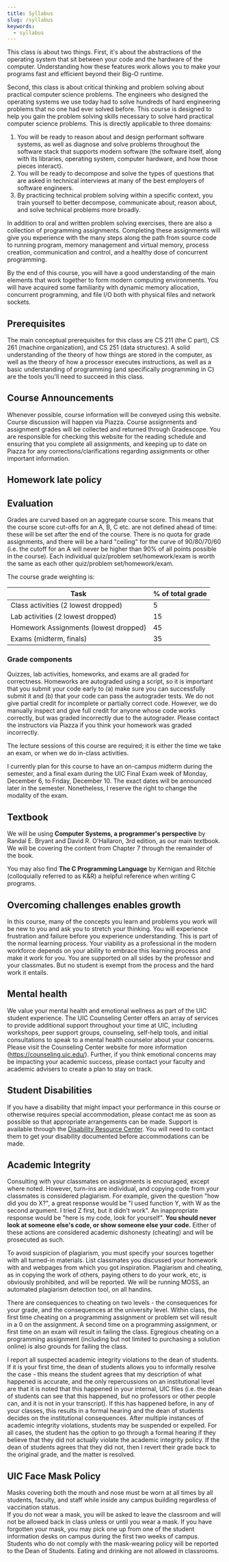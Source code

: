 ```yaml
---
title: Syllabus
slug: /syllabus
keywords: 
  - syllabus
---
```


This class is about two things. First, it's about the abstractions of the
operating system that sit between your code and the hardware of the computer.
Understanding how these features work allows you to make your programs fast and
efficient beyond their Big-O runtime. 

Second, this class is about critical thinking and problem solving about
practical computer science problems. The engineers who designed the operating
systems we use today had to solve hundreds of hard engineering problems that no
one had ever solved before. This course is designed to help you gain the
problem solving skills necessary to solve hard practical computer science
problems. This is directly applicable to three domains:

1. You will be ready to reason about and design performant software systems, as
   well as diagnose and solve problems throughout the software stack that
   supports modern software (the software itself, along with its libraries,
   operating system, computer hardware, and how those pieces interact).
2. You will be ready to decompose and solve the types of questions that are
   asked in technical interviews at many of the best employers of software
   engineers.
3. By practicing technical problem solving within a specific context, you train
   yourself to better decompose, communicate about, reason about, and solve
   technical problems more broadly.

In addition to oral and written problem solving exercises, there are also a
collection of programming assignments. Completing these assignments will give
you experience with the many steps along the path from source code to running
program, memory management and virtual memory, process creation, communication
and control, and a healthy dose of concurrent programming.

By the end of this course, you will have a good understanding of the main
elements that work together to form modern computing environments. You will
have acquired some familiarity with
dynamic memory allocation, concurrent programming, and file I/O both with
physical files and network sockets.


## Prerequisites
The main conceptual prerequisites for this class are CS 211 (the C part), CS 261
(machine organization), and CS 251 (data structures). A solid understanding of
the theory of how things are stored in the computer, as well as the theory of
how a processor executes instructions, as well as a basic understanding of
programming (and specifically programming in C) are the tools you'll need to
succeed in this class.

## Course Announcements
Whenever possible, course information will be conveyed using this website.
Course discussion will happen via Piazza. Course assignments and assignment
grades will be collected and returned through Gradescope.
You are responsible
for checking this website for the reading schedule and ensuring that you
complete all assignments, and keeping up to date on Piazza for any
corrections/clarifications regarding assignments or other important
information.

##  Homework late policy

<LatePolicy />


## Evaluation
Grades are curved based on an aggregate course score. This means that the
course score cut-offs for an A, B, C etc. are not defined ahead of time: these
will be set after the end of the course. There is no quota for grade
assignments, and there will be a hard "ceiling" for the curve of 90/80/70/60
(i.e. the cutoff for an A will never be higher than 90% of all points possible
in the course). Each individual quiz/problem set/homework/exam is worth the
same as each other quiz/problem set/homework/exam.

The course grade weighting is:

| Task | % of total grade     |
| ---- | ----------------     |
| Class activities (2 lowest dropped) | 5  |
| Lab activities (2 lowest dropped) | 15  |
| Homework Assignments (lowest dropped) | 45  |
| Exams (midterm, finals)          | 35  |

### Grade components

Quizzes, lab activities, homeworks, and exams are all graded for
correctness. Homeworks are autograded using a script, so it is important that
you submit your code early to (a) make sure you can successfully submit it and
(b) that your code can pass the autograder tests. We do not give partial credit
for incomplete or partially correct code. However, we do manually inspect and
give full credit for anyone whose code works correctly, but was graded
incorrectly due to the autograder. Please contact the instructors via Piazza if
you think your homework was graded incorrectly.

The lecture sessions of this course are required; it is either the time we take
an exam, or when we do in-class activities. 

I currently plan for this course to have an on-campus midterm during the semester, 
and a final exam during the UIC Final Exam week of Monday, December 6, to Friday, 
December 10. The exact dates will be announced later in the semester. Nonetheless,
I reserve the right to change the modality of the exam.

[polakis]: https://www.cs.uic.edu/~polakis/


## Textbook

We will be using **Computer Systems, a programmer's perspective** by Randal E.
Bryant and David R. O'Hallaron, 3rd edition, as our main textbook. We will be
covering the content from Chapter 7 through the remainder of the book.

You may also find **The C Programming Language** by Kernigan and Ritchie
(colloquially referred to as K&R) a helpful reference when writing C programs.

## Overcoming challenges enables growth

In this course, many of the concepts you
learn and problems you work will be new to you and ask you to stretch your
thinking. You will experience frustration and failure before you experience
understanding. This is part of the normal learning process. Your viability as a
professional in the modern workforce depends on your ability to embrace this
learning process and make it work for you. You are supported on all sides by the
professor and your classmates. But no student is exempt from the process and the
hard work it entails.


## Mental health

We value your mental health and emotional wellness as part of the UIC student
experience. The UIC Counseling Center offers an array of services to provide
additional support throughout your time at UIC, including workshops, peer
support groups, counseling, self-help tools, and initial consultations to speak
to a mental health counselor about your concerns. Please visit the Counseling
Center website for more information (https://counseling.uic.edu/). Further, if
you think emotional concerns may be impacting your academic success, please
contact your faculty and academic advisers to create a plan to stay on track.



## Student Disabilities

If you have a disability that might impact your performance in this course or
otherwise requires special accommodation, please contact me as soon as possible
so that appropriate arrangements can be made. Support is available through the
[Disability Resource Center](https://drc.uic.edu/). You will need to
contact them to get your disability documented before accommodations can be
made.



##  Academic Integrity

Consulting with your classmates on assignments is encouraged, except where
noted. However, turn-ins are individual, and copying code from your classmates
is considered plagiarism. For example, given the question "how did you do X?", a
great response would be "I used function Y, with W as the second argument. I
tried Z first, but it didn't work". An inappropriate response would be "here is
my code, look for yourself". **You should never look at someone else's code, or
show someone else your code.** Either of these actions are considered academic
dishonesty (cheating) and will be prosecuted as such.

To avoid suspicion of plagiarism, you must specify your sources together with
all turned-in materials. List classmates you discussed your homework with and
webpages from which you got inspiration. Plagiarism and cheating, as in copying
the work of others, paying others to do your work, etc, is obviously prohibited,
and will be reported.  We will be running MOSS, an automated plagiarism
detection tool, on all handins.

There are consequences to cheating on two levels - the consequences for your
grade, and the consequences at the university level.  Within class, the first
time cheating on a programming assignment or problem set will result in a 0 on
the assignment.  A second time on a programming assignment, or first time on an
exam will result in failing the class. Egregious cheating on a programming
assignment (including but not limited to purchasing a solution online) is also
grounds for failing the class.

I report all suspected academic integrity violations to the dean of students.
If it is your first time, the dean of students allows you to informally resolve
the case - this means the student agrees that my description of what happened is
accurate, and the only repercussions on an institutional level are that it is
noted that this happened in your internal, UIC files (i.e. the dean of students
can see that this happened, but no professors or other people can, and it is not
in your transcript).  If this has happened before, in any of your classes, this
results in a formal hearing and the dean of students decides on the
institutional consequences.  After multiple instances of academic integrity
violations, students may be suspended or expelled.  For all cases, the student
has the option to go through a formal hearing if they believe that they did not
actually violate the academic integrity policy.  If the dean of students agrees
that they did not, then I revert their grade back to the original grade, and the
matter is resolved.


## UIC Face Mask Policy 

Masks covering both the mouth and nose must be worn at all times by all students, 
faculty, and staff while inside any campus building regardless of vaccination status.  
If you do not wear a mask, you will be asked to leave the classroom and will not be 
allowed back in class unless or until you wear a mask. If you have forgotten your mask, 
you may pick one up from one of the student information desks on campus during the first
two weeks of campus. Students who do not comply with the mask-wearing policy will be 
reported to the Dean of Students. Eating and drinking are not allowed in classrooms.



